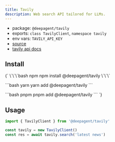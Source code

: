 ```yaml
---
title: Tavily
description: Web search API tailored for LLMs.
---
```


- package: `@deepagent/tavily`
- exports: `class TavilyClient`, `namespace tavily`
- env vars: `TAVILY_API_KEY`
- [source](https://github.com/amardeeplakshkar/deepagent/blob/main/packages/tavily/src/tavily-client.ts)
- [tavily api docs](https://tavily.com)

## Install

<PackageTabs>
{`
\`\`\`bash npm
npm install @deepagent/tavily
\`\`\`

\`\`\`bash yarn
yarn add @deepagent/tavily
\`\`\`

\`\`\`bash pnpm
pnpm add @deepagent/tavily
\`\`\`
`}
</PackageTabs>

## Usage

```ts
import { TavilyClient } from '@deepagent/tavily'

const tavily = new TavilyClient()
const res = await tavily.search('latest news')
```
